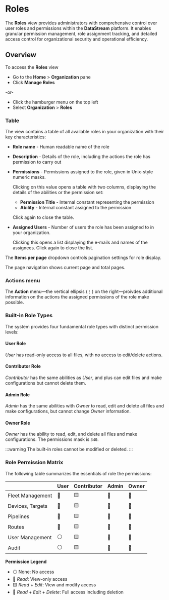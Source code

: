 # Roles

The **Roles** view provides administrators with comprehensive control over user roles and permissions within the **DataStream** platform. It enables granular permission management, role assignment tracking, and detailed access control for organizational security and operational efficiency.

## Overview

To access the **Roles** view 

- Go to the **Home** > **Organization** pane
- Click **Manage Roles**

-or-

- Click the hamburger menu on the top left
- Select **Organization** > **Roles**

### Table

The view contains a table of all available roles in your organization with their key characteristics:

- **Role name** - Human readable name of the role
- **Description** - Details of the role, including the actions the role has permission to carry out
- **Permissions** - Permissions assigned to the role, given in Unix-style numeric masks.

  Clicking on this value opens a table with two columns, displaying the details of the abilities or the permission set:
  - **Permission Title** - Internal constant representing the permission
  - **Ability** - Internal constant assigned to the permission
  
  Click again to close the table.

- **Assigned Users** - Number of users the role has been assigned to in your organization.

  Clicking this opens a list displaying the e-mails and names of the assignees. Click again to close the list.

The **Items per page** dropdown controls pagination settings for role display.

The page navigation shows current page and total pages.

### Actions menu

The **Action** menu&mdash;the vertical ellipsis (&#x22EE;) on the right&mdash;proivdes additional information on the actions the assigned permissions of the role make possible.

### Built-in Role Types

The system provides four fundamental role types with distinct permission levels:

#### User Role

_User_ has read-only access to all files, with no access to edit/delete actions.

#### Contributor Role

_Contributor_ has the same abilities as _User_, and plus can edit files and make configurations but cannot delete them.

#### Admin Role

_Admin_ has the same abilities with _Owner_ to read, edit and delete all files and make configurations, but cannot change _Owner_ information.

#### Owner Role

_Owner_ has the ability to read, edit, and delete all files and make configurations. The permissions mask is `340`.

:::warning
The built-in roles cannot be modified or deleted.
:::

### Role Permission Matrix

The following table summarizes the essentials of role the permissions:

||User|Contributor|Admin|Owner|
|:--|---|---|---|---|
|Fleet Management|📗|🟨|📘|📘|
|Devices, Targets|📗|🟨|📘|📘|
|Pipelines|📗|🟨|📘|📘|
|Routes|📗|🟨|📘|📘|
|User Management|⚪️|🟨|📘|📘|
|Audit|⚪️|🟨|📘|📘|

**Permission Legend**

- ⚪️ None: No access
- 📗 _Read_: View-only access
- 🟨 _Read_ + _Edit_: View and modify access
- 📘 _Read_ + _Edit_ + _Delete_: Full access including deletion
